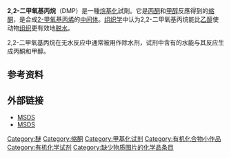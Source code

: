 {{chembox
| Verifiedfields = changed
| Watchedfields = changed
| Reference=<ref>[https://www.sigmaaldrich.com/US/en/product/sial/d136808 2,2-Dimethoxypropane] at [[Sigma-Aldrich|Sigma-Aldrich]]</ref>
| verifiedrevid = 477190426
| Name = 
| ImageFileL1=2,2-Dimethoxypropane Structural Formula V1.svg
| ImageSizeL1 = 150px 
| ImageFileR1 = 2,2-dimethoxypropane-3D-balls.png
| ImageSizeR1 = 120px 
| ImageNameR1 = 2,2-dimethoxypropane ball view
| IUPACName = 2,2-dimethoxypropane
| OtherNames = acetone dimethyl acetal
|Section1={{Chembox Identifiers
| SMILES = CC(C)(OC)OC
| ChemSpiderID_Ref = {{chemspidercite|changed|chemspider}}
| ChemSpiderID = 21106033
| CASNo_Ref = {{cascite|correct|CAS}}
| CASNo = 77-76-9
  }}
|Section2={{Chembox Properties
| Formula = C<sub>5</sub>H<sub>12</sub>O<sub>2</sub>
| MolarMass = 104.15 g/mol
| Appearance = Colorless liquid
| Density = 0.85 g/cm<sup>3</sup>
| Solubility = 15 g/L (20 °C)
| MeltingPtC = -47
| BoilingPtC = 83
  }}
|Section7={{Chembox Hazards
| ExternalSDS = [[2,2-Dimethoxypropane#External_links|External MSDS]]
  }}
}}
'''2,2-二甲氧基丙烷'''（DMP）是一種[[烷基化|烷基化]]試劑。它是[[丙酮|丙酮]]和[[甲醇|甲醇]]反應得到的[[缩酮|缩酮]]，是合成[[2-甲氧基丙烯|2-甲氧基丙烯]]的[[中间体|中间体]]。[[组织学|组织学]]中认为2,2-二甲氧基丙烷能比[[乙醇|乙醇]]使动物[[组织_(生物学)|组织]]更有效地[[脱水|脱水]]。

2,2-二甲氧基丙烷在无水反应中通常被用作除水剂，试剂中含有的水能与其反应生成丙酮和甲醇。

== 参考资料 ==
{{reflist}}

== 外部链接 ==
* [http://ptcl.chem.ox.ac.uk/MSDS/DI/2,2-dimethoxypropane.html MSDS]{{Wayback|url=http://ptcl.chem.ox.ac.uk/MSDS/DI/2,2-dimethoxypropane.html |date=20060301061015 }}
* [http://www.sigmaaldrich.com/catalog/search/ProductDetail/SUPELCO/33053 MSDS]{{Wayback|url=http://www.sigmaaldrich.com/catalog/search/ProductDetail/SUPELCO/33053 |date=20071014181117 }}
[[Category:醚|Category:醚]]
[[Category:缩酮|Category:缩酮]]
[[Category:甲基化试剂|Category:甲基化试剂]]
[[Category:有机化合物小作品|Category:有机化合物小作品]]
[[Category:有机化学试剂|Category:有机化学试剂]]
[[Category:缺少物质图片的化学品条目|Category:缺少物质图片的化学品条目]]